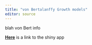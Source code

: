 ```yaml
---
title: "von Bertalanffy Growth models"
editor: source
---
```


blah von Bert info


[**Here**](https://fishsize.shinyapps.io/von-bertalanffy/) is a link to the shiny app